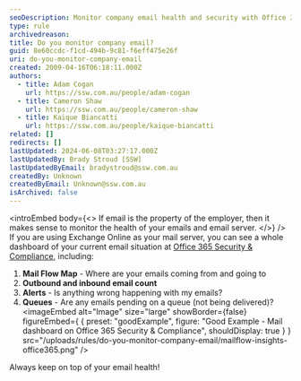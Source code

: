 ```yaml
---
seoDescription: Monitor company email health and security with Office 365 Security & Compliance's Mail Flow Map, outbound and inbound email counts, alerts, and queues for proactive issue detection.
type: rule
archivedreason:
title: Do you monitor company email?
guid: 8e60ccdc-f1cd-494b-9c81-f6eff475e26f
uri: do-you-monitor-company-email
created: 2009-04-16T06:18:11.000Z
authors:
  - title: Adam Cogan
    url: https://ssw.com.au/people/adam-cogan
  - title: Cameron Shaw
    url: https://ssw.com.au/people/cameron-shaw
  - title: Kaique Biancatti
    url: https://ssw.com.au/people/kaique-biancatti
related: []
redirects: []
lastUpdated: 2024-06-08T03:27:17.000Z
lastUpdatedBy: Brady Stroud [SSW]
lastUpdatedByEmail: bradystroud@ssw.com.au
createdBy: Unknown
createdByEmail: Unknown@ssw.com.au
isArchived: false
---
```


<introEmbed
  body={<>
If email is the property of the employer, then it makes sense to monitor the health of your emails and email server.
  </>}
/>
If you are using Exchange Online as your mail server, you can see a whole dashboard of your current email situation at [Office 365 Security & Compliance](https://protection.office.com/mailflow/dashboard), including:

1. **Mail Flow Map** - Where are your emails coming from and going to
2. **Outbound and inbound email count**
3. **Alerts** - Is anything wrong happening with my emails?
4. **Queues** - Are any emails pending on a queue (not being delivered)?
<imageEmbed
  alt="Image"
  size="large"
  showBorder={false}
  figureEmbed={ {
    preset: "goodExample",
    figure: "Good Example - Mail dashboard on Office 365 Security & Compliance",
    shouldDisplay: true
  } }
  src="/uploads/rules/do-you-monitor-company-email/mailflow-insights-office365.png"
/>

Always keep on top of your email health!
